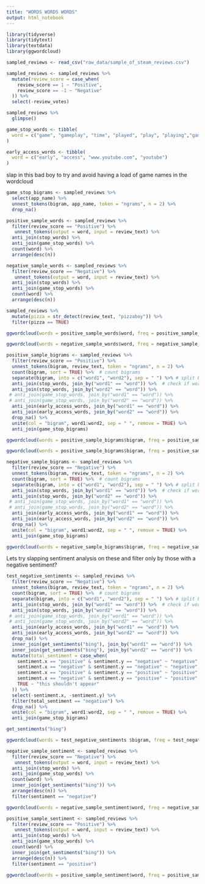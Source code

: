 ```yaml
---
title: "WORDS WORDS WORDS"
output: html_notebook
---
```

```r
library(tidyverse)
library(tidytext)
library(textdata)
library(ggwordcloud)
```

```r
sampled_reviews <- read_csv("raw_data/sample_of_steam_reviews.csv")
```

```r
sampled_reviews <- sampled_reviews %>% 
  mutate(review_score = case_when(
    review_score == 1 ~ "Positive",
    review_score == -1 ~ "Negative"
  )) %>% 
  select(-review_votes)
```
```r
sampled_reviews %>% 
  glimpse()
```
```r
game_stop_words <- tibble(
  word = c("game", "gameplay", "time", "played", "play", "playing","games", "review", "access", "www.youtube.com", "www.youtube.co.uk") # lets try doing n-grams before populating this
)

early_access_words <- tibble(
  word = c("early", "access", "www.youtube.com", "youtube")
)
```

slap in this bad boy to try and avoid having a load of game names in the wordcloud
```r
game_stop_bigrams <- sampled_reviews %>% 
  select(app_name) %>% 
  unnest_tokens(bigram, app_name, token = "ngrams", n = 2) %>% 
  drop_na()
```

```r
positive_sample_words <- sampled_reviews %>% 
  filter(review_score == "Positive") %>% 
   unnest_tokens(output = word, input = review_text) %>% 
  anti_join(stop_words) %>% 
  anti_join(game_stop_words) %>% 
  count(word) %>% 
  arrange(desc(n))
```

```r
negative_sample_words <- sampled_reviews %>% 
  filter(review_score == "Negative") %>% 
   unnest_tokens(output = word, input = review_text) %>% 
  anti_join(stop_words) %>% 
  anti_join(game_stop_words) %>% 
  count(word) %>% 
  arrange(desc(n))
```



```r
sampled_reviews %>% 
  mutate(pizza = str_detect(review_text, "pizzaboy")) %>% 
  filter(pizza == TRUE)
```


```r
ggwordcloud(words = positive_sample_words$word, freq = positive_sample_words$n, random.color = TRUE, colors =  c("#ff595e", "#ffca3a", "#8ac926", "#1982c4", "#6a4c93"), min.freq = 5)
```
```r
ggwordcloud(words = negative_sample_words$word, freq = negative_sample_words$n, random.color = TRUE, colors =  c("#ff595e", "#ffca3a", "#8ac926", "#1982c4", "#6a4c93"), min.freq = 5)
```
 
```r
positive_sample_bigrams <- sampled_reviews %>% 
  filter(review_score == "Positive") %>% 
  unnest_tokens(bigram, review_text, token = "ngrams", n = 2) %>% 
  count(bigram, sort = TRUE) %>%  # count bigrams
  separate(bigram, into = c("word1", "word2"), sep = " ") %>% # split bigrams into two seperate columns
  anti_join(stop_words, join_by("word1" == "word")) %>%  # check if word1 of bigram is a stop word
  anti_join(stop_words, join_by("word2" == "word")) %>% 
 # anti_join(game_stop_words, join_by("word1" == "word")) %>% 
 # anti_join(game_stop_words, join_by("word2" == "word")) %>% 
  anti_join(early_access_words, join_by("word1" == "word")) %>%
  anti_join(early_access_words, join_by("word2" == "word")) %>% 
  drop_na() %>% 
  unite(col = "bigram", word1:word2, sep = " ", remove = TRUE) %>% 
  anti_join(game_stop_bigrams)
```

```r
ggwordcloud(words = positive_sample_bigrams$bigram, freq = positive_sample_bigrams$n, random.color = TRUE, colors =  c("#ff595e", "#ffca3a", "#8ac926", "#1982c4", "#6a4c93"), min.freq = 50)
```

```r
ggwordcloud(words = positive_sample_bigrams$bigram, freq = positive_sample_bigrams$n, random.color = TRUE, colors =  c("#ff595e", "#ffca3a", "#8ac926", "#1982c4", "#6a4c93"), min.freq = 80)
```

```r
negative_sample_bigrams <- sampled_reviews %>% 
  filter(review_score == "Negative") %>% 
  unnest_tokens(bigram, review_text, token = "ngrams", n = 2) %>% 
  count(bigram, sort = TRUE) %>%  # count bigrams
  separate(bigram, into = c("word1", "word2"), sep = " ") %>% # split bigrams into two seperate columns
  anti_join(stop_words, join_by("word1" == "word")) %>%  # check if word1 of bigram is a stop word
  anti_join(stop_words, join_by("word2" == "word")) %>% 
 # anti_join(game_stop_words, join_by("word1" == "word")) %>% 
 # anti_join(game_stop_words, join_by("word2" == "word")) %>% 
  anti_join(early_access_words, join_by("word1" == "word")) %>%
  anti_join(early_access_words, join_by("word2" == "word")) %>% 
  drop_na() %>% 
  unite(col = "bigram", word1:word2, sep = " ", remove = TRUE) %>% 
  anti_join(game_stop_bigrams)
```

```r
ggwordcloud(words = negative_sample_bigrams$bigram, freq = negative_sample_bigrams$n, random.color = TRUE, colors =  c("#ff595e", "#ffca3a", "#8ac926", "#1982c4", "#6a4c93"), min.freq = 15)
```

Lets try slapping sentiment analysis on these and filter only by those with a negative sentiment?

```r
test_negative_sentiments <- sampled_reviews %>% 
  filter(review_score == "Negative") %>% 
  unnest_tokens(bigram, review_text, token = "ngrams", n = 2) %>% 
  count(bigram, sort = TRUE) %>%  # count bigrams
  separate(bigram, into = c("word1", "word2"), sep = " ") %>% # split bigrams into two seperate columns
  anti_join(stop_words, join_by("word1" == "word")) %>%  # check if word1 of bigram is a stop word
  anti_join(stop_words, join_by("word2" == "word")) %>% 
 # anti_join(game_stop_words, join_by("word1" == "word")) %>% 
 # anti_join(game_stop_words, join_by("word2" == "word")) %>% 
  anti_join(early_access_words, join_by("word1" == "word")) %>%
  anti_join(early_access_words, join_by("word2" == "word")) %>% 
  drop_na() %>% 
  inner_join(get_sentiments("bing"), join_by("word1" == "word")) %>% 
  inner_join(get_sentiments("bing"), join_by("word2" == "word")) %>% 
  mutate(total_sentiment = case_when(
    sentiment.x == "positive" & sentiment.y == "negative" ~ "negative",
    sentiment.x == "negative" & sentiment.y == "negative" ~ "negative",
    sentiment.x == "positive" & sentiment.y == "positive" ~ "positive",
    sentiment.x == "negative" & sentiment.y == "positive" ~ "positive",
    TRUE ~ "this shouldn't appear"
  )) %>% 
  select(-sentiment.x, -sentiment.y) %>% 
  filter(total_sentiment == "negative") %>% 
  drop_na() %>% 
  unite(col = "bigram", word1:word2, sep = " ", remove = TRUE) %>% 
  anti_join(game_stop_bigrams)

```

```r
get_sentiments("bing")
```
```r
ggwordcloud(words = test_negative_sentiments $bigram, freq = test_negative_sentiments $n, random.color = TRUE, colors =  c("#ff595e", "#ffca3a", "#8ac926", "#1982c4", "#6a4c93"), min.freq = 2)
```

```r
negative_sample_sentiment <- sampled_reviews %>% 
  filter(review_score == "Negative") %>% 
   unnest_tokens(output = word, input = review_text) %>% 
  anti_join(stop_words) %>% 
  anti_join(game_stop_words) %>% 
  count(word) %>% 
  inner_join(get_sentiments("bing")) %>% 
  arrange(desc(n)) %>% 
  filter(sentiment == "negative")
```
```r
ggwordcloud(words = negative_sample_sentiment$word, freq = negative_sample_sentiment$n, random.color = TRUE, colors =  c("#ff595e", "#ffca3a", "#8ac926", "#1982c4", "#6a4c93"), min.freq = 5)
```

```r
positive_sample_sentiment <- sampled_reviews %>% 
  filter(review_score == "Positive") %>% 
   unnest_tokens(output = word, input = review_text) %>% 
  anti_join(stop_words) %>% 
  anti_join(game_stop_words) %>% 
  count(word) %>% 
  inner_join(get_sentiments("bing")) %>% 
  arrange(desc(n)) %>% 
  filter(sentiment == "positive")
```

```r
ggwordcloud(words = positive_sample_sentiment$word, freq = positive_sample_sentiment$n, random.color = TRUE, colors =  c("#ff595e", "#ffca3a", "#8ac926", "#1982c4", "#6a4c93"), min.freq = 5)
```

